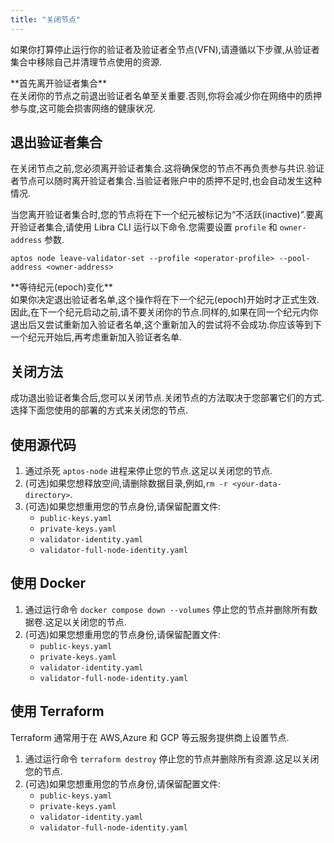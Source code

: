 ```yaml
---
title: "关闭节点"
---
```



如果你打算停止运行你的验证者及验证者全节点(VFN),请遵循以下步骤,从验证者集合中移除自己并清理节点使用的资源.

<Aside type="caution">
  **首先离开验证者集合**<br />
  在关闭你的节点之前退出验证者名单至关重要.否则,你将会减少你在网络中的质押参与度,这可能会损害网络的健康状况.
</Aside>

## 退出验证者集合

在关闭节点之前,您必须离开验证者集合.这将确保您的节点不再负责参与共识.验证者节点可以随时离开验证者集合.当验证者账户中的质押不足时,也会自动发生这种情况.

当您离开验证者集合时,您的节点将在下一个纪元被标记为“不活跃(inactive)”.要离开验证者集合,请使用 Libra CLI 运行以下命令.您需要设置 `profile` 和 `owner-address` 参数.

```shellscript filename="Terminal"
aptos node leave-validator-set --profile <operator-profile> --pool-address <owner-address>
```

<Aside type="caution">
  **等待纪元(epoch)变化**<br />
  如果你决定退出验证者名单,这个操作将在下一个纪元(epoch)开始时才正式生效.因此,在下一个纪元启动之前,请不要关闭你的节点.同样的,如果在同一个纪元内你退出后又尝试重新加入验证者名单,这个重新加入的尝试将不会成功.你应该等到下一个纪元开始后,再考虑重新加入验证者名单.
</Aside>

## 关闭方法

成功退出验证者集合后,您可以关闭节点.关闭节点的方法取决于您部署它们的方式.选择下面您使用的部署的方式来关闭您的节点.

## 使用源代码

1. 通过杀死 `aptos-node` 进程来停止您的节点.这足以关闭您的节点.
2. (可选)如果您想释放空间,请删除数据目录,例如,`rm -r <your-data-directory>`.
3. (可选)如果您想重用您的节点身份,请保留配置文件:
   - `public-keys.yaml`
   - `private-keys.yaml`
   - `validator-identity.yaml`
   - `validator-full-node-identity.yaml`

## 使用 Docker

1. 通过运行命令 `docker compose down --volumes` 停止您的节点并删除所有数据卷.这足以关闭您的节点.
2. (可选)如果您想重用您的节点身份,请保留配置文件:
   - `public-keys.yaml`
   - `private-keys.yaml`
   - `validator-identity.yaml`
   - `validator-full-node-identity.yaml`

## 使用 Terraform

<Aside type="note">
  Terraform 通常用于在 AWS,Azure 和 GCP 等云服务提供商上设置节点.
</Aside>

1. 通过运行命令 `terraform destroy` 停止您的节点并删除所有资源.这足以关闭您的节点.
2. (可选)如果您想重用您的节点身份,请保留配置文件:
   - `public-keys.yaml`
   - `private-keys.yaml`
   - `validator-identity.yaml`
   - `validator-full-node-identity.yaml`
